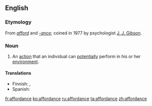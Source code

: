 ==English==

===Etymology===
From ''[[afford]]'' and ''[[-ance]]''; coined in 1977 by psychologist [[w:J. J. Gibson|J. J. Gibson]].

===Noun===
{{wikipedia}}
{{en-noun}}

# An [[action]] that an individual can [[potential]]ly perform in his or her [[environment]].

====Translations====
{{trans-top|an action that an individual can potentially perform in his or her environment}}
* Finnish: {{t-|fi|affordanssi}}, {{t-|fi|käyttömahdollisuus}}
* Spanish: {{t|es|una acción que un individuo puede pontencialmente ejecutar en su entorno}}
{{trans-mid}}
{{trans-bottom}}

[[fr:affordance]]
[[ko:affordance]]
[[ru:affordance]]
[[ta:affordance]]
[[zh:affordance]]